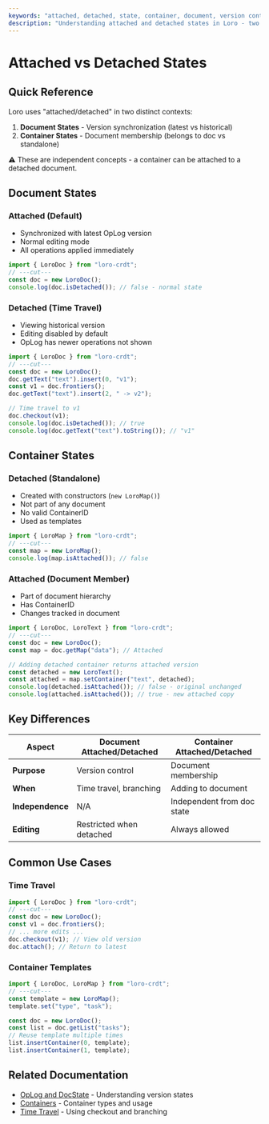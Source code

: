 ```yaml
---
keywords: "attached, detached, state, container, document, version control"
description: "Understanding attached and detached states in Loro - two different but related concepts"
---
```


# Attached vs Detached States

## Quick Reference

Loro uses "attached/detached" in two distinct contexts:

1. **Document States** - Version synchronization (latest vs historical)
2. **Container States** - Document membership (belongs to doc vs standalone)

⚠️ These are independent concepts - a container can be attached to a detached document.

## Document States

### Attached (Default)
- Synchronized with latest OpLog version
- Normal editing mode
- All operations applied immediately

```ts twoslash
import { LoroDoc } from "loro-crdt";
// ---cut---
const doc = new LoroDoc();
console.log(doc.isDetached()); // false - normal state
```

### Detached (Time Travel)
- Viewing historical version
- Editing disabled by default
- OpLog has newer operations not shown

```ts twoslash
import { LoroDoc } from "loro-crdt";
// ---cut---
const doc = new LoroDoc();
doc.getText("text").insert(0, "v1");
const v1 = doc.frontiers();
doc.getText("text").insert(2, " -> v2");

// Time travel to v1
doc.checkout(v1);
console.log(doc.isDetached()); // true
console.log(doc.getText("text").toString()); // "v1"
```


## Container States

### Detached (Standalone)
- Created with constructors (`new LoroMap()`)
- Not part of any document
- No valid ContainerID
- Used as templates

```ts twoslash
import { LoroMap } from "loro-crdt";
// ---cut---
const map = new LoroMap();
console.log(map.isAttached()); // false
```

### Attached (Document Member)
- Part of document hierarchy
- Has ContainerID
- Changes tracked in document

```ts twoslash
import { LoroDoc, LoroText } from "loro-crdt";
// ---cut---
const doc = new LoroDoc();
const map = doc.getMap("data"); // Attached

// Adding detached container returns attached version
const detached = new LoroText();
const attached = map.setContainer("text", detached);
console.log(detached.isAttached()); // false - original unchanged
console.log(attached.isAttached()); // true - new attached copy
```

## Key Differences

| Aspect | Document Attached/Detached | Container Attached/Detached |
|--------|---------------------------|-----------------------------|
| **Purpose** | Version control | Document membership |
| **When** | Time travel, branching | Adding to document |
| **Independence** | N/A | Independent from doc state |
| **Editing** | Restricted when detached | Always allowed |

## Common Use Cases

### Time Travel
```ts twoslash
import { LoroDoc } from "loro-crdt";
// ---cut---
const doc = new LoroDoc();
const v1 = doc.frontiers();
// ... more edits ...
doc.checkout(v1); // View old version
doc.attach(); // Return to latest
```

### Container Templates
```ts twoslash
import { LoroDoc, LoroMap } from "loro-crdt";
// ---cut---
const template = new LoroMap();
template.set("type", "task");

const doc = new LoroDoc();
const list = doc.getList("tasks");
// Reuse template multiple times
list.insertContainer(0, template);
list.insertContainer(1, template);
```

## Related Documentation

- [OpLog and DocState](./oplog_docstate) - Understanding version states
- [Containers](./container) - Container types and usage
- [Time Travel](../tutorial/time_travel) - Using checkout and branching
